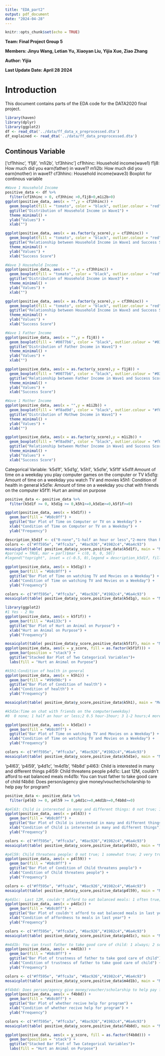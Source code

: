```yaml
---
title: "EDA_part2"
output: pdf_document
date: "2024-04-28"
---
```


```r
knitr::opts_chunk$set(echo = TRUE)
```
**Team: Final Project Group 5**\

**Members: Jinyu Wang, Letian Yu, Xiaoyan Liu, Yijia Xue, Ziao Zhang**

**Author: Yijia**

**Last Update Date: April 28 2024**

# Introduction

This document contains parts of the EDA code for the DATA2020 final project.

```r
library(haven)
library(dplyr)
library(ggplot2)
df <- read_dta('../data/ff_data_x_preprocessed.dta')
df_explained <- read_dta('../data/ff_data_preprocessed.dta')
```

## Continous Variable
['cf1hhinc', 'f1j8', 'm1i2b', 'cf3hhinc']
cf1hhinc: Household income(wave1) 
f1j8: How much did you earn(father) in wave1?
m1i2b: How much did you earn(mother) in wave1?
cf3hhinc: Household income(wave3)
Boxplot for continous variable

```r
#Wave 1 Household Income
positive_data <- df %>%
  filter(cf1hhinc > 0, cf3hhinc >0,f1j8>0,m1i2b>0)
ggplot(positive_data, aes(x = "",y = cf1hhinc)) +
  geom_boxplot(fill = "tomato", color = "black", outlier.colour = "red", outlier.shape = 16) +
  ggtitle("Distribution of Household Income in Wave1") +
  theme_minimal() + 
  ylab("Values") +
  xlab("")

ggplot(positive_data, aes(x = as.factor(y_score),y = cf1hhinc)) +
  geom_boxplot(fill = "tomato", color = "black", outlier.colour = "red", outlier.shape = 16) +
  ggtitle("Relationship between Household Income in Wave1 and Success Score") +
  theme_minimal() +  
  ylab("Values") +
  xlab("Success Score")

#Wave 3 Household Income
ggplot(positive_data, aes(x = "",y = cf3hhinc)) +
  geom_boxplot(fill = "tomato", color = "black", outlier.colour = "red", outlier.shape = 16) +
  ggtitle("Distribution of Household Income in Wave3") +
  theme_minimal() + 
  ylab("Values") +
  xlab("")

ggplot(positive_data, aes(x = as.factor(y_score),y = cf3hhinc)) +
  geom_boxplot(fill = "tomato", color = "black", outlier.colour = "red", outlier.shape = 16) +
  ggtitle("Relationship between Household Income in Wave3 and Success Score") +
  theme_minimal() +  
  ylab("Values") +
  xlab("Success Score")
```
```r
#Wave 1 Father Income
ggplot(positive_data, aes(x = "",y = f1j8)) +
  geom_boxplot(fill = '#0077b6', color = "black", outlier.colour = "#03045e", outlier.shape = 16) +
  ggtitle("Distribution of Father Income in Wave1") +
  theme_minimal() + 
  ylab("Values") +
  xlab("")

ggplot(positive_data, aes(x = as.factor(y_score),y = f1j8)) +
  geom_boxplot(fill = "#0077b6", color = "black", outlier.colour = "#03045e", outlier.shape = 16) +
  ggtitle("Relationship between Father Income in Wave1 and Success Score") +
  theme_minimal() +  
  ylab("Values") +
  xlab("Success Score")
```

```r
#Wave 1 Mother Income
ggplot(positive_data, aes(x = "",y = m1i2b)) +
  geom_boxplot(fill = '#f8ad9d', color = "black", outlier.colour = "#f08080", outlier.shape = 16) +
  ggtitle("Distribution of Mothwe Income in Wave1") +
  theme_minimal() + 
  ylab("Values") +
  xlab("")

ggplot(positive_data, aes(x = as.factor(y_score),y = m1i2b)) +
  geom_boxplot(fill = "#f8ad9d", color = "black", outlier.colour = "#f08080", outlier.shape = 16) +
  ggtitle("Relationship between Mother Income in Wave1 and Success Score") +
  theme_minimal() +  
  ylab("Values") +
  xlab("Success Score")
```
Categorical Variable:
'k5d1f', 'k5d1g', 'k5h1', 'k5d1e', 'k5f1f'
k5d1f:Amount of time on a weekday you play computer games on the computer or TV
k5d1g: Amount of time on a weekday you watch TV and movies
k5h1: Condition of health in general
k5d1e: Amount of time on a weekday you chat with friends on the computer
k5f1f: Hurt an animal on purpose

```r
positive_data <- positive_data %>%
  filter(k5d1f >= 0, k5d1g >= 0,k5h1>=0,k5d1e>=0,k5f1f>=0)

ggplot(positive_data, aes(x = k5d1f)) +
  geom_bar(fill = "#b8c0ff") +
  ggtitle("Bar Plot of Time on Computer or TV on a Weekday") +
  xlab("Condition of Time on Computer or TV on a Weekday") +
  ylab("Frequency")

description_k5d1f <- c("0-none","1-half an hour or less","2-more than half an hour but less than an hour","3-one to two hour","4 more than 2 hours")
colors <- c("#ff595e", "#ffca3a", "#8ac926","#1982c4","#6a4c93")
mosaicplot(table( positive_data$y_score,positive_data$k5d1f), main = "Mosaic Plot of Success Score vs. Time on Computer or TV on a Weekday",  xlab = "Success Score", ylab = "Time Level on Computer or TV",col = colors)
#par(xpd = TRUE, mar = par()$mar + c(0, 0, 0, 50))
#legend("topright", inset = c(-0.5, 0),legend = description_k5d1f, fill = colors, title = "Numbers", cex = 0.5)

```
```r
ggplot(positive_data, aes(x = k5d1g)) +
  geom_bar(fill = "#b8c0ff") +
  ggtitle("Bar Plot of Time on watching TV and Movies on a Weekday") +
  xlab("Condition of Time on watching TV and Movies on a Weekday") +
  ylab("Frequency")

colors <- c("#ff595e", "#ffca3a", "#8ac926","#1982c4","#6a4c93")
mosaicplot(table( positive_data$y_score,positive_data$k5d1g), main = "Mosaic Plot of Success Score vs. Time on watching TV and Movies on a Weekday",  xlab = "Success Score", ylab = "Time Level on TV and Movies",col = colors)
```

```r
library(ggplot2)
#1 Yes - 2 No
ggplot(positive_data, aes(x = k5f1f)) +
  geom_bar(fill = "#a4133c") +
  ggtitle("Bar Plot of Hurt an Animal on Purpose") +
  xlab("Hurt an Animal on Purpose") +
  ylab("Frequency")

mosaicplot(table( positive_data$y_score,positive_data$k5f1f), main = "Mosaic Plot of Success Score vs. Condition of Hurt an Animal on Purpose",  xlab = "Success Score", ylab = "Condition of Hurt an Animal on Purpose",col = colors)
ggplot(positive_data, aes(x = y_score, fill = as.factor(k5f1f))) +
  geom_bar(position = "stack") +
  ggtitle("Stacked Bar Plot of Two Categorical Variables")+
  labs(fill = "Hurt an Animal on Purpose") 
```

```r
#k5h1:Condition of health in general
ggplot(positive_data, aes(x = k5h1)) +
  geom_bar(fill = "#99d98c") +
  ggtitle("Bar Plot of Condition of health") +
  xlab("Condition of health") +
  ylab("Frequency")

mosaicplot(table( positive_data$y_score,positive_data$k5h1), main = "Mosaic Plot of Success Score vs. Condition of health",  xlab = "Success Score", ylab = "Condition of health",col = colors)
```
```r
#k5d1e:Time on chat with friends on the computer(weekday)
#0  0 none; 1 half an hour or less;2 0.5 hour-1hour; 3 1-2 hours;4 more than 2 hours

ggplot(positive_data, aes(x = k5d1e)) +
  geom_bar(fill = "#b8c0ff") +
  ggtitle("Bar Plot of Time on watching TV and Movies on a Weekday") +
  xlab("Condition of Time on watching TV and Movies on a Weekday") +
  ylab("Frequency")

colors <- c("#ff595e", "#ffca3a", "#8ac926","#1982c4","#6a4c93")
mosaicplot(table( positive_data$y_score,positive_data$k5d1e), main = "Mosaic Plot of Success Score vs. Time on chat with friends on the computer(weekday)",  xlab = "Success Score", ylab = "Time Level on chat",col = colors)
```

'p4l63', 'p4l59', 'p4d1c', 'm4d1b', 'f4b8d'
p4l63: Child is interested in many and different things
p4l59:  Child threatens people
p4d1c:  Last 12M, couldn't afford to eat balanced meals
m4d1b: You can trust father to take good care of child
f4b8d: Does person/agency give money/voucher/scholarship to help pay for program?
```r
positive_data <- positive_data %>%
  filter(p4l63 >= 0, p4l59 >= 0,p4d1c>=0,m4d1b>=0,f4b8d>=0)

#p4l63: Child is interested in many and different things: 0 not true; 1 somewhat true; 2 very true
ggplot(positive_data, aes(x = p4l63)) +
  geom_bar(fill = "#b8c0ff") +
  ggtitle("Bar Plot of Child is interested in many and different things") +
  xlab("Condition of Child is interested in many and different things") +
  ylab("Frequency")

colors <- c("#ff595e", "#ffca3a", "#8ac926","#1982c4","#6a4c93")
mosaicplot(table( positive_data$y_score,positive_data$p4l63), main = "Mosaic Plot of Success Score vs. Child is interested in many and different things",  xlab = "Success Score", ylab = "Interest Level",col = colors)
```
```r
#p4l59: Child threatens people: 0 not true; 1 somewhat true; 2 very true
ggplot(positive_data, aes(x = p4l59)) +
  geom_bar(fill = "#b8c0ff") +
  ggtitle("Bar Plot of Condition of Child threatens people") +
  xlab("Condition of Child threatens people") +
  ylab("Frequency")

colors <- c("#ff595e", "#ffca3a", "#8ac926","#1982c4","#6a4c93")
mosaicplot(table( positive_data$y_score,positive_data$p4l59), main = "Mosaic Plot of Success Score vs. Child threatens people",  xlab = "Success Score", ylab = "Threaten Frequency",col = colors)
```
```r
#p4d1c:  Last 12M, couldn't afford to eat balanced meals: 1 often true; 2 sometimes true; 3 never treu
ggplot(positive_data, aes(x = p4d1c)) +
  geom_bar(fill = "#b8c0ff") +
  ggtitle("Bar Plot of couldn't afford to eat balanced meals in last year") +
  xlab("Condition of affordness to meals in last year") +
  ylab("Frequency")

colors <- c("#ff595e", "#ffca3a", "#8ac926","#1982c4","#6a4c93")
mosaicplot(table( positive_data$y_score,positive_data$p4d1c), main = "Mosaic Plot of Success Score vs. Affordness to meals in last year",  xlab = "Success Score", ylab = "Affordness to meals",col = colors)
```
```r
#m4d1b: You can trust father to take good care of child: 1 always; 2 sometimes; 3 rarely; 4 never
ggplot(positive_data, aes(x = m4d1b)) +
  geom_bar(fill = "#b8c0ff") +
  ggtitle("Bar Plot of trustness of father to take good care of child") +
  xlab("Condition of trustness of father to take good care of child") +
  ylab("Frequency")

colors <- c("#ff595e", "#ffca3a", "#8ac926","#1982c4","#6a4c93")
mosaicplot(table( positive_data$y_score,positive_data$m4d1b), main = "Mosaic Plot of Success Score vs. Trustness of father to take good care of child",  xlab = "Success Score", ylab = "Trustness",col = colors)
```
```r
#f4b8d: Does person/agency give money/voucher/scholarship to help pay for program? 1 yes; 2 no
ggplot(positive_data, aes(x = f4b8d)) +
  geom_bar(fill = "#b8c0ff") +
  ggtitle("Bar Plot of whether recive help for program") +
  xlab("Condition of whether recive help for program") +
  ylab("Frequency")

colors <- c("#ff595e", "#ffca3a", "#8ac926","#1982c4","#6a4c93")
mosaicplot(table( positive_data$y_score,positive_data$f4b8d), main = "Mosaic Plot of Success Score vs. Whether recive help for program",  xlab = "Success Score", ylab = "Whether recive help",col = colors)

ggplot(positive_data, aes(x = y_score, fill = as.factor(f4b8d))) +
  geom_bar(position = "stack") +
  ggtitle("Stacked Bar Plot of Two Categorical Variables")+
  labs(fill = "Hurt an Animal on Purpose") 
```

